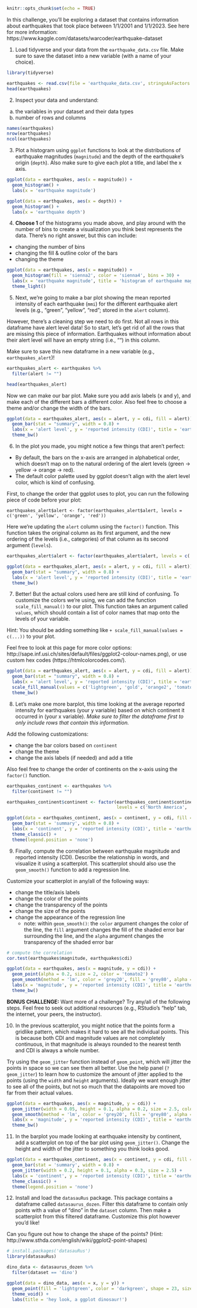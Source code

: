 
```r
knitr::opts_chunk$set(echo = TRUE)
```

In this challenge, you'll be exploring a dataset that contains information about earthquakes that took place between 1/1/2001 and 1/1/2023. See here for more information: https://www.kaggle.com/datasets/warcoder/earthquake-dataset

1. Load tidyverse and your data from the `earthquake_data.csv` file. Make sure to save the dataset into a new variable (with a name of your choice).

```r

library(tidyverse)

earthquakes <- read.csv(file = 'earthquake_data.csv', stringsAsFactors = FALSE)
head(earthquakes)

```

2. Inspect your data and understand:
a) the variables in your dataset and their data types
b) number of rows and columns

```r

names(earthquakes)
nrow(earthquakes)
ncol(earthquakes)

```

3. Plot a histogram using `ggplot` functions to look at the distributions of earthquake magnitudes (`magnitude`) and the depth of the earthquake's origin (`depth`). Also make sure to give each plot a title, and label the x axis.


```r

ggplot(data = earthquakes, aes(x = magnitude)) +
  geom_histogram() +
  labs(x = 'earthquake magnitude')

ggplot(data = earthquakes, aes(x = depth)) +
  geom_histogram() +
  labs(x = 'earthquake depth')

```

4. **Choose 1** of the histograms you made above, and play around with the number of bins to create a visualization you think best represents the data. There's no right answer, but this can include:

- changing the number of bins
- changing the fill & outline color of the bars
- changing the theme

```r

ggplot(data = earthquakes, aes(x = magnitude)) +
  geom_histogram(fill = 'sienna2', color = 'sienna4', bins = 30) +
  labs(x = 'earthquake magnitude', title = 'histogram of earthquake magnitudes (1/2001 - 1/2023)') +
  theme_light()

```


5. Next, we're going to make a bar plot showing the mean reported intensity of each earthquake (`mmi`) for the different earthquake alert levels (e.g., "green", "yellow", "red"; stored in the `alert` column).

However, there's a cleaning step we need to do first. Not all rows in this dataframe have alert level data! So to start, let's get rid of all the rows that are missing this piece of information. Earthquakes without information about their alert level will have an empty string (i.e., "") in this column.

Make sure to save this new dataframe in a new variable (e.g., `earthquakes_alert`)!

```r

earthquakes_alert <- earthquakes %>%
  filter(alert != "")

head(earthquakes_alert)

```

Now we can make our bar plot. Make sure you add axis labels (x and y), and make each of the different bars a different color. Also feel free to choose a theme and/or change the width of the bars.

```r

ggplot(data = earthquakes_alert, aes(x = alert, y = cdi, fill = alert)) +
  geom_bar(stat = "summary", width = 0.8) +
  labs(x = 'alert level', y = 'reported intensity (CDI)', title = 'earthquake reported intensity by alert level') +
  theme_bw()

```

6. In the plot you made, you might notice a few things that aren't perfect:

- By default, the bars on the x-axis are arranged in alphabetical order, which doesn't map on to the natural ordering of the alert levels (green -> yellow -> orange -> red).
- The default color palette used by ggplot doesn't align with the alert level color, which is kind of confusing.

First, to change the order that ggplot uses to plot, you can run the following piece of code before your plot:

`earthquakes_alert$alert <- factor(earthquakes_alert$alert, levels = c('green', 'yellow', 'orange', 'red'))`

Here we're updating the `alert` column using the `factor()` function. This function takes the original column as its first argument, and the new ordering of the levels (i.e., categories) of that column as its second argument (`levels`).

```r

earthquakes_alert$alert <- factor(earthquakes_alert$alert, levels = c('green', 'yellow', 'orange', 'red'))

ggplot(data = earthquakes_alert, aes(x = alert, y = cdi, fill = alert)) +
  geom_bar(stat = "summary", width = 0.8) +
  labs(x = 'alert level', y = 'reported intensity (CDI)', title = 'earthquake reported intensity by alert level') +
  theme_bw()

```

7. Better! But the actual colors used here are still kind of confusing. To customize the colors we're using, we can add the function `scale_fill_manual()` to our plot. This function takes an argument called `values`, which should contain a list of color names that map onto the levels of your variable.

Hint: You should be adding something like `+ scale_fill_manual(values = c(...))` to your plot.

Feel free to look at this page for more color options: http://sape.inf.usi.ch/sites/default/files/ggplot2-colour-names.png), or use custom hex codes (https://htmlcolorcodes.com/).

```r

ggplot(data = earthquakes_alert, aes(x = alert, y = cdi, fill = alert)) +
  geom_bar(stat = "summary", width = 0.8) +
  labs(x = 'alert level', y = 'reported intensity (CDI)', title = 'earthquake reported intensity by alert level') +
  scale_fill_manual(values = c('lightgreen', 'gold', 'orange2', 'tomato2')) +
  theme_bw()

```

8. Let's make one more barplot, this time looking at the average reported intensity for earthquakes (your y variable) based on which continent it occurred in (your x variable). *Make sure to filter the dataframe first to only include rows that contain this information.*

Add the following customizations:

- change the bar colors based on `continent`
- change the theme
- change the axis labels (if needed) and add a title

Also feel free to change the order of continents on the x-axis using the `factor()` function.

```r

earthquakes_continent <- earthquakes %>%
  filter(continent != "")

earthquakes_continent$continent <- factor(earthquakes_continent$continent,
                                          levels = c('North America', 'South America', 'Africa', 'Europe', 'Asia', 'Oceania'))

ggplot(data = earthquakes_continent, aes(x = continent, y = cdi, fill = continent)) +
  geom_bar(stat = 'summary', width = 0.8) +
  labs(x = 'continent', y = 'reported intensity (CDI)', title = 'earthquake reported intensity by continent') +
  theme_classic() +
  theme(legend.position = 'none')

```

9. Finally, compute the correlation between earthquake magnitude and reported intensity (CDI). Describe the relationship in words, and visualize it using a scatterplot. This scatterplot should also use the `geom_smooth()` function to add a regression line.

Customize your scatterplot in any/all of the following ways:

- change the title/axis labels
- change the color of the points
- change the transparency of the points
- change the size of the points
- change the appearance of the regression line
    - note: within `geom_smooth()`: the `color` argument changes the color of the line,
      the `fill` argument changes the fill of the shaded error bar surrounding the line,
      and the `alpha` argument changes the transparency of the shaded error bar

```r

# compute the correlation
cor.test(earthquakes$magnitude, earthquakes$cdi)

ggplot(data = earthquakes, aes(x = magnitude, y = cdi)) +
  geom_point(alpha = 0.2, size = 2, color = 'tomato2') +
  geom_smooth(method = 'lm', color = 'grey20', fill = 'grey80', alpha = 0.2) +
  labs(x = 'magnitude', y = 'reported intensity (CDI)', title = 'earthquake reported intensity by alert level') +
  theme_bw()

```

**BONUS CHALLENGE:** Want more of a challenge? Try any/all of the following steps. Feel free to seek out additional resources (e.g., RStudio's "help" tab, the internet, your peers, the instructor).

10. In the previous scatterplot, you might notice that the points form a gridlike pattern, which makes it hard to see all the individual points. This is because both CDI and magnitude values are not completely continuous, in that magnitude is always rounded to the nearest tenth and CDI is always a whole number.

Try using the `geom_jitter` function instead of `geom_point`, which will jitter the points in space so we can see them all better. Use the help panel (`?geom_jitter`) to learn how to customize the amount of jitter applied to the points (using the `width` and `height` arguments). Ideally we want enough jitter to see all of the points, but not so much that the datapoints are moved too far from their actual values.

```r

ggplot(data = earthquakes, aes(x = magnitude, y = cdi)) +
  geom_jitter(width = 0.05, height = 0.1, alpha = 0.2, size = 2.5, color = 'tomato2') +
  geom_smooth(method = 'lm', color = 'grey20', fill = 'grey80', alpha = 0.5) +
  labs(x = 'magnitude', y = 'reported intensity (CDI)', title = 'earthquake reported intensity by alert level') +
  theme_bw()

```

11. In the barplot you made looking at earthquake intensity by continent, add a scatterplot on top of the bar plot using `geom_jitter()`. Change the height and width of the jitter to something you think looks good.

```r

ggplot(data = earthquakes_continent, aes(x = continent, y = cdi, fill = continent)) +
  geom_bar(stat = 'summary', width = 0.8) +
  geom_jitter(width = 0.2, height = 0.1, alpha = 0.3, size = 2.5) +
  labs(x = 'continent', y = 'reported intensity (CDI)', title = 'earthquake reported intensity by continent') +
  theme_classic() +
  theme(legend.position = 'none')

```

12. Install and load the `datasauRus` package. This package contains a dataframe called `datasaurus_dozen`. Filter this dataframe to contain only points with a value of "dino" in the `dataset` column. Then make a scatterplot from this filtered dataframe. Customize this plot however you'd like!

Can you figure out how to change the shape of the points? (Hint: http://www.sthda.com/english/wiki/ggplot2-point-shapes)

```r

# install.packages('datasauRus')
library(datasauRus)

dino_data <- datasaurus_dozen %>%
  filter(dataset == 'dino')

ggplot(data = dino_data, aes(x = x, y = y)) +
  geom_point(fill = 'lightgreen', color = 'darkgreen', shape = 23, size = 3) +
  theme_void() +
  labs(title = 'hey look, a ggplot dinosaur!')

```



